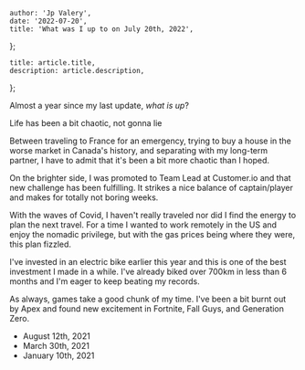 

	author: 'Jp Valery',
	date: '2022-07-20',
	title: 'What was I up to on July 20th, 2022',
};

	title: article.title,
	description: article.description,
};


Almost a year since my last update, _what is up_?

Life has been a bit chaotic, not gonna lie

Between traveling to France for an emergency, trying to buy a house in the worse market in Canada's history, and separating with my long-term partner, I have to admit that it's been a bit more chaotic than I hoped.

On the brighter side, I was promoted to Team Lead at Customer.io and that new challenge has been fulfilling. It strikes a nice balance of captain/player and makes for totally not boring weeks.

With the waves of Covid, I haven't really traveled nor did I find the energy to plan the next travel. For a time I wanted to work remotely in the US and enjoy the nomadic privilege, but with the gas prices being where they were, this plan fizzled.

I've invested in an electric bike earlier this year and this is one of the best investment I made in a while. I've already biked over 700km in less than 6 months and I'm eager to keep beating my records.

As always, games take a good chunk of my time. I've been a bit burnt out by Apex and found new excitement in Fortnite, Fall Guys, and Generation Zero.

<div className=" not-prose">
	<PreviousVersions />
	<ul>
		<li>
			<Link href="/now/2021-08-12" className="hover:text-blue-500">
				August 12th, 2021
			</Link>
		</li>
		<li>
			<Link href="/now/2021-03-30" className="hover:text-blue-500">
				March 30th, 2021
			</Link>
		</li>
		<li>
			<Link href="/now/2021-01-10" className="hover:text-blue-500">
				January 10th, 2021
			</Link>
		</li>
	</ul>
</div>
